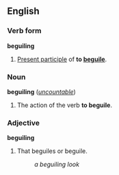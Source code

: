 ==English==
===Verb form===
'''beguiling'''

#[[Present participle]] of '''to [[beguile]]'''.

===Noun===
'''beguiling''' (''[[uncountable]]'')

#The action of the verb '''to beguile'''.

===Adjective===
'''beguiling'''

#That beguiles or beguile.
#:''a beguiling look''